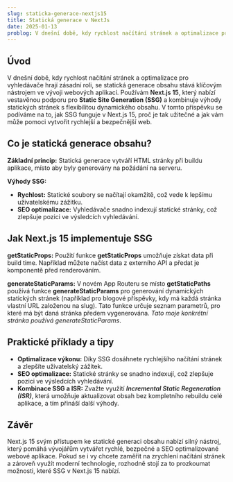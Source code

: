 ```yaml
---
slug: staticka-generace-nextjs15
title: Statická generace v NextJs
date: 2025-01-13
problog: V dnešní době, kdy rychlost načítání stránek a optimalizace pro vyhledávače hrají zásadní roli, se statická generace obsahu stává klíčovým nástrojem ve vývoji webových aplikací
---
```


<div>
  <h2 style="color: var(--blog-heading-color);">Úvod</h2>
  <p>
    V dnešní době, kdy rychlost načítání stránek a optimalizace pro vyhledávače hrají zásadní roli, se statická generace obsahu stává klíčovým nástrojem ve vývoji webových aplikací. Používám <strong style="font-weight: 600;">Next.js 15</strong>, který nabízí vestavěnou podporu pro <text style="color: var(--blog-code-color); font-weight: 700;">Static Site Generation (SSG)</text> a kombinuje výhody statických stránek s flexibilitou dynamického obsahu. V tomto příspěvku se podíváme na to, jak SSG funguje v Next.js 15, proč je tak užitečné a jak vám může pomoci vytvořit rychlejší a bezpečnější web.
  </p>
  <h2 style="color: var(--blog-heading-color);">Co je statická generace obsahu?</h2>
  <p>
    <text style="color: var(--blog-code-color); font-weight: 700;">Základní princip:</text> Statická generace vytváří HTML stránky při buildu aplikace, místo aby byly generovány na požádání na serveru.
  </p>
  <p>
    <text style="color: var(--blog-code-color); font-weight: 700;">Výhody SSG:</text>
  </p>
  <ul>
    <li><text style="color: var(--blog-code-color); font-weight: 700;">Rychlost:</text> Statické soubory se načítají okamžitě, což vede k lepšímu uživatelskému zážitku.</li>
    <li><text style="color: var(--blog-code-color); font-weight: 700;">SEO optimalizace:</text> Vyhledávače snadno indexují statické stránky, což zlepšuje pozici ve výsledcích vyhledávání.</li>
  </ul>
  <h2 style="color: var(--blog-heading-color);">Jak Next.js 15 implementuje SSG</h2>
  <p>
    <text style="color: var(--blog-code-color); font-weight: 700;">getStaticProps:</text> Použití funkce <text style="color: var(--blog-function); font-weight: 700;">getStaticProps</text> umožňuje získat data při build time. Například můžete načíst data z externího API a předat je komponentě před renderováním.
  </p>
  <p>
    <text style="color: var(--blog-code-color); font-weight: 700;">generateStaticParams:</text> V novém App Routeru se místo <text style="color: var(--blog-function); font-weight: 700;">getStaticPaths</text> používá funkce <text style="color: var(--blog-function); font-weight: 700;">generateStaticParams</text> pro generování dynamických statických stránek (například pro blogové příspěvky, kdy má každá stránka vlastní URL založenou na slug). Tato funkce určuje seznam parametrů, pro které má být daná stránka předem vygenerována. <em>Tato moje konkrétní stránka používá generateStaticParams</em>.
  </p>
  <h2 style="color: var(--blog-heading-color);">Praktické příklady a tipy</h2>
  <ul>
    <li><text style="color: var(--blog-code-color); font-weight: 700;">Optimalizace výkonu:</text> Díky SSG dosáhnete rychlejšího načítání stránek a zlepšíte uživatelský zážitek.</li>
    <li><text style="color: var(--blog-code-color); font-weight: 700;">SEO optimalizace:</text> Statické stránky se snadno indexují, což zlepšuje pozici ve výsledcích vyhledávání.</li>
    <li><text style="color: var(--blog-code-color); font-weight: 700;">Kombinace SSG a ISR:</text> Zvažte využití <em style="font-weight: 600;">Incremental Static Regeneration (ISR)</em>, která umožňuje aktualizovat obsah bez kompletního rebuildu celé aplikace, a tím přináší další výhody.</li>
  </ul>

<h2 style="color: var(--blog-heading-color);">Závěr</h2>

  <p>
   Next.js 15 svým přístupem ke statické generaci obsahu nabízí silný nástroj, který pomáhá vývojářům vytvářet rychlé, bezpečné a SEO optimalizované webové aplikace. Pokud se i vy chcete zaměřit na zrychlení načítání stránek a zároveň využít moderní technologie, rozhodně stojí za to prozkoumat možnosti, které SSG v Next.js 15 nabízí.
  </p>
</div>
